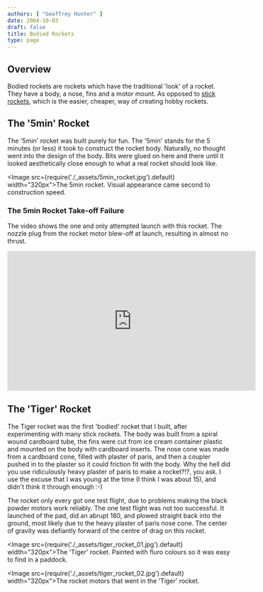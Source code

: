 ```yaml
---
authors: [ "Geoffrey Hunter" ]
date: 2004-10-03
draft: false
title: Bodied Rockets
type: page
---
```


## Overview

Bodied rockets are rockets which have the traditional 'look' of a rocket. They have a body, a nose, fins and a motor mount. As opposed to [stick rockets](/pyrotechnics/rocketry/stick-rockets), which is the easier, cheaper, way of creating hobby rockets.

## The '5min' Rocket

The '5min' rocket was built purely for fun. The '5min' stands for the 5 minutes (or less) it took to construct the rocket body. Naturally, no thought went into the design of the body. Bits were glued on here and there until it looked aesthetically close enough to what a real rocket should look like.

<Image src={require('./_assets/5min_rocket.jpg').default} width="320px">The 5min rocket. Visual appearance came second to construction speed.</Image>

### The 5min Rocket Take-off Failure

The video shows the one and only attempted launch with this rocket. The nozzle plug from the rocket motor blew-off at launch, resulting in almost no thrust.

<iframe width="560" height="315" src="https://www.youtube.com/embed/II7fkhuhlNE" frameborder="0" allow="accelerometer; autoplay; encrypted-media; gyroscope; picture-in-picture" allowfullscreen></iframe>

## The 'Tiger' Rocket

The Tiger rocket was the first 'bodied' rocket that I built, after experimenting with many stick rockets. The body was built from a spiral wound cardboard tube, the fins were cut from ice cream container plastic and mounted on the body with cardboard inserts. The nose cone was made from a cardboard cone, filled with plaster of paris, and then a coupler pushed in to the plaster so it could friction fit with the body. Why the hell did you use ridiculously heavy plaster of paris to make a rocket?!?, you ask. I use the excuse that I was young at the time (I think I was about 15), and didn't think it through enough :-)

The rocket only every got one test flight, due to problems making the black powder motors work reliably. The one test flight was not too successful. It launched of the pad, did an abrupt 180, and plowed straight back into the ground, most likely due to the heavy plaster of paris nose cone. The center of gravity was defiantly forward of the centre of drag on this rocket.

<Image src={require('./_assets/tiger_rocket_01.jpg').default} width="320px">The 'Tiger' rocket. Painted with fluro colours so it was easy to find in a paddock.</Image>

<Image src={require('./_assets/tiger_rocket_02.jpg').default} width="320px">The rocket motors that went in the 'Tiger' rocket.</Image>